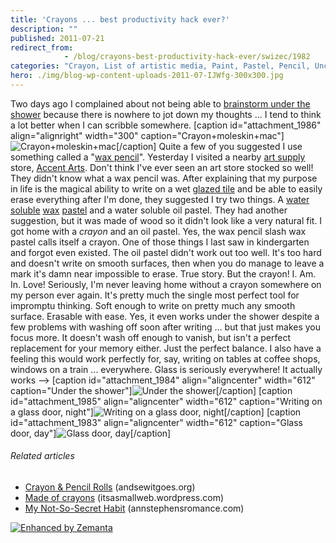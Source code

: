 ```yaml
---
title: 'Crayons ... best productivity hack ever?'
description: ""
published: 2011-07-21
redirect_from: 
            - /blog/crayons-best-productivity-hack-ever/swizec/1982
categories: "Crayon, List of artistic media, Paint, Pastel, Pencil, Uncategorized, Visual Arts, Wax"
hero: ./img/blog-wp-content-uploads-2011-07-IJWfg-300x300.jpg
---
```

Two days ago I complained about not being able to [brainstorm under the shower](http://swizec.com/blog/i-learned-two-things-today/swizec/1956 "I learned two things today") because there is nowhere to jot down my thoughts ... I tend to think a lot better when I can scribble somewhere. \[caption id="attachment_1986" align="alignright" width="300" caption="Crayon+moleskin+mac"]![](./img/blog-wp-content-uploads-2011-07-IJWfg-300x300.jpg "Crayon+moleskin+mac")\[/caption] Quite a few of you suggested I use something called a "[wax pencil](http://en.wikipedia.org/wiki/Grease_pencil "Grease pencil")". Yesterday I visited a nearby [art supply](http://en.wikipedia.org/wiki/List_of_artistic_media "List of artistic media") store, [Accent Arts](http://maps.google.com/maps/place?q=Accent+Arts,+South+California+Avenue,+Palo+Alto,+CA&hl=en&cid=5872990577141797841). Don't think I've ever seen an art store stocked so well! They didn't know what a wax pencil was. After explaining that my purpose in life is the magical ability to write on a wet [glazed tile](http://en.wikipedia.org/wiki/Glazed_tile "Glazed tile") and be able to easily erase everything after I'm done, they suggested I try two things. A [water soluble](http://en.wikipedia.org/wiki/Solubility "Solubility") [wax](http://en.wikipedia.org/wiki/Wax "Wax") [pastel](http://en.wikipedia.org/wiki/Pastel "Pastel") and a water soluble oil pastel. They had another suggestion, but it was made of wood so it didn't look like a very natural fit. I got home with a _crayon_ and an oil pastel. Yes, the wax pencil slash wax pastel calls itself a crayon. One of those things I last saw in kindergarten and forgot even existed. The oil pastel didn't work out too well. It's too hard and doesn't write on smooth surfaces, then when you do manage to leave a mark it's damn near impossible to erase. True story. But the crayon! I. Am. In. Love! Seriously, I'm never leaving home without a crayon somewhere on my person ever again. It's pretty much the single most perfect tool for impromptu thinking. Soft enough to write on pretty much any smooth surface. Erasable with ease. Yes, it even works under the shower despite a few problems with washing off soon after writing ... but that just makes you focus more. It doesn't wash off enough to vanish, but isn't a perfect replacement for your memory either. Just the perfect balance. I also have a feeling this would work perfectly for, say, writing on tables at coffee shops, windows on a train ... everywhere. Glass is seriously everywhere! It actually works --> \[caption id="attachment_1984" align="aligncenter" width="612" caption="Under the shower"]![](./img/blog-wp-content-uploads-2011-07-11f3ebb3ac804d4182fc72487e333a56_7.jpg "Under the shower")\[/caption] \[caption id="attachment_1985" align="aligncenter" width="612" caption="Writing on a glass door, night"]![](./img/blog-wp-content-uploads-2011-07-16c0f3efb66f42f8972bdecd18a37c07_7.jpg "Writing on a glass door, night")\[/caption] \[caption id="attachment_1983" align="aligncenter" width="612" caption="Glass door, day"]![](./img/blog-wp-content-uploads-2011-07-009d0c8621ad402fb7a5c1ea3efc429d_7.jpg "Glass door, day")\[/caption]

###### Related articles

- [Crayon & Pencil Rolls](http://andsewitgoes.org/2011/06/29/crayon-pencil-rolls/) (andsewitgoes.org)
- [Made of crayons](http://itsasmallweb.wordpress.com/2011/06/20/made-of-crayons/) (itsasmallweb.wordpress.com)
- [My Not-So-Secret Habit](http://annstephensromance.com/2011/07/19/my-not-so-secret-habit/) (annstephensromance.com)

[![Enhanced by Zemanta](http://img.zemanta.com/zemified_e.png?x-id=5cd4c539-e71b-484d-b088-58ecb0a46622)](http://www.zemanta.com/ "Enhanced by Zemanta")